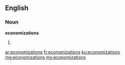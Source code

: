 ==English==

===Noun===
'''economizations'''

# {{plural of|economization}}

[[ar:economizations]]
[[fr:economizations]]
[[ku:economizations]]
[[mg:economizations]]
[[my:economizations]]